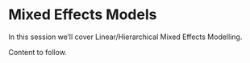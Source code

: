 # Mixed Effects Models

In this session we'll cover Linear/Hierarchical Mixed Effects Modelling.

Content to follow.
